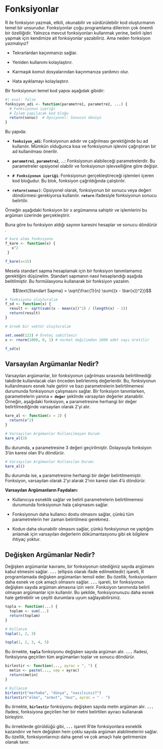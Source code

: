 # Fonksiyonlar

R ile fonksiyon yazmak, etkili, okunabilir ve sürdürülebilir kod oluşturmanın temel bir unsurudur. Fonksiyonlar çoğu programlama dillerinin çok önemli bir özelliğidir. Yalnızca mevcut fonksiyonları kullanmak yerine, belirli işleri yapmak için kendimize ait fonksiyonlar yazabiliriz. Ama neden fonksiyon yazmalıyız?

-   Tekrarlardan kaçınmanızı sağlar.

-   Yeniden kullanımı kolaylaştırır.

-   Karmaşık komut dosyalarından kaçınmanıza yardımcı olur.

-   Hata ayıklamayı kolaylaştırır.

Bir fonksiyonun temel kod yapısı aşağıdak gibidir:

```r
#| eval: false
fonksiyon_adi <- function(parametre1, parametre2, ...) {
  # Fonksiyonun içeriği
  # İşlem yapılacak kod bloğu
  return(sonuc)  # Opsiyonel: Sonucun dönüşü
}

```

Bu yapıda:

-   **`fonksiyon_adi`**: Fonksiyonun adıdır ve çağrılması gerektiğinde bu ad kullanılır. Mümkün olduğunca kısa ve fonksiyonun işlevini çağrıştıran bir ad kullanılması önerilir.

-   **`parametre1`**, **`parametre2`**, ...: Fonksiyonun alabileceği parametrelerdir. Bu parametreler opsiyonel olabilir ve fonksiyonun işlevselliğine göre değişir.

-   **`# Fonksiyonun içeriği`**: Fonksiyonun gerçekleştireceği işlemleri içeren kod bloğudur. Bu blok, fonksiyon çağrıldığında çalıştırılır.

-   **`return(sonuc)`**: Opsiyonel olarak, fonksiyonun bir sonucu veya değeri döndürmesi gerekiyorsa kullanılır. **`return`** ifadesiyle fonksiyonun sonucu belirtilir.

Örneğin aşağıdaki fonksiyon bir x argümanına sahiptir ve işlemlerini bu argüman üzerinde gerçekleştirir.

Buna göre bu fonksiyon aldığı sayının karesini hesaplar ve sonucu döndürür .

```r

# kare alma fonksiyonu
f_kare <- function(x) {
   x^2
 }

f_kare(x=15)

```

Mesela standart sapma hesaplamak için bir fonksiyon tanımlamamız gerektiğini düşünelim. Standart sapmanın nasıl hesaplandığı aşağıda belitilmiştir. Bu formülasyonu kullanarak bir fonksiyon yazalım.

$$\text{Standart Sapma} = \sqrt{\frac{1}{n} \sum{(x - \bar{x})^2}}$$

```r

# fonksiyonu oluşturalım
f_sd <- function(x) {
  result <- sqrt(sum((x - mean(x))^2) / (length(x) - 1))
  return(result)
}

# örnek bir vektör oluşturalım

set.seed(123) # Üreteç sabitlenir
x <- rnorm(1000, 0, 1) # normal dağılımdan 1000 adet sayı üretilir

f_sd(x)

```

## **Varsayılan Argümanlar Nedir?**

Varsayılan argümanlar, bir fonksiyonun çağrılması sırasında belirtilmediği takdirde kullanılacak olan önceden belirlenmiş değerlerdir. Bu, fonksiyonun kullanılmasını esnek hale getirir ve bazı parametrelerin belirtilmemesi durumunda fonksiyonun çalışmasını sağlar. Bir fonksiyon tanımlarken, parametrelerin yanına **`= değer`** şeklinde varsayılan değerler atanabilir. Örneğin, aşağıdaki fonksiyon, **`x`** parametresine herhangi bir değer belirtilmediğinde varsayılan olarak 2'yi alır.

```r

kare_al <- function(x = 2) {
  return(x^2)
}

# Varsayılan Argümanlar Kullanılmayan Durum:
kare_al(3)

```

Bu durumda, **`x`** parametresine 3 değeri geçirilmiştir. Dolayısıyla fonksiyon 3'ün karesi olan 9'u döndürür.

```r

# Varsayılan Argümanlar Kullanılan Durum:
kare_al()

```

Bu durumda ise, **`x`** parametresine herhangi bir değer belirtilmemiştir. Fonksiyon, varsayılan olarak 2'yi alarak 2'nin karesi olan 4'ü döndürür.

**Varsayılan Argümanların Faydaları:**

-   Kullanıcıya esneklik sağlar ve belirli parametrelerin belirtilmemesi durumunda fonksiyonun hala çalışmasını sağlar.

-   Fonksiyonun daha kullanıcı dostu olmasını sağlar, çünkü tüm parametrelerin her zaman belirtilmesi gerekmez.

-   Kodun daha okunabilir olmasını sağlar, çünkü fonksiyonun ne yaptığını anlamak için varsayılan değerlerin dökümantasyonu gibi ek bilgilere ihtiyaç yoktur.

## Değişken Argümanlar Nedir?

Değişken argümanlar kavramı, bir fonksiyonun istediğiniz sayıda argümanı kabul etmesini sağlar. **`...`** (ellipsis olarak ifade edilmektedir) işareti, R programlamada değişken argümanları temsil eder. Bu özellik, fonksiyonların daha esnek ve çok amaçlı olmasını sağlar. **`...`** işareti, bir fonksiyonun değişken sayıda argüman almasına izin verir. Fonksiyon tanımında belirli olmayan argümanlar için kullanılır. Bu şekilde, fonksiyonunuzu daha esnek hale getirebilir ve çeşitli durumlara uyum sağlayabilirsiniz.

```r

topla <- function(...) {
  toplam <- sum(...)
  return(toplam)
}

# Kullanım
topla(1, 2, 3)

topla(1, 2, 3, 4, 5)


```

Bu örnekte, **`topla`** fonksiyonu değişken sayıda argüman alır. **`...`** ifadesi, fonksiyona geçirilen tüm argümanları toplar ve sonucu döndürür.

```r

birlestir <- function(..., ayrac = ", ") {
  metin <- paste(..., sep = ayrac)
  return(metin)
}

# Kullanım
birlestir("merhaba", "dünya", "nasılsınız?")  
birlestir("elma", "armut", "muz", ayrac = " - ")


```

Bu örnekte, **`birlestir`** fonksiyonu değişken sayıda metin argüman alır. **`...`** ifadesi, fonksiyona geçirilen her bir metni belirtilen ayıracı kullanarak birleştirir.

Bu örneklerde görüldüğü gibi, **`...`** işareti R'de fonksiyonlara esneklik kazandırır ve hem değişken hem çoklu sayıda argüman alabilmelerini sağlar. Bu özellik, fonksiyonlarınızı daha genel ve çok amaçlı hale getirmenize olanak tanır.
